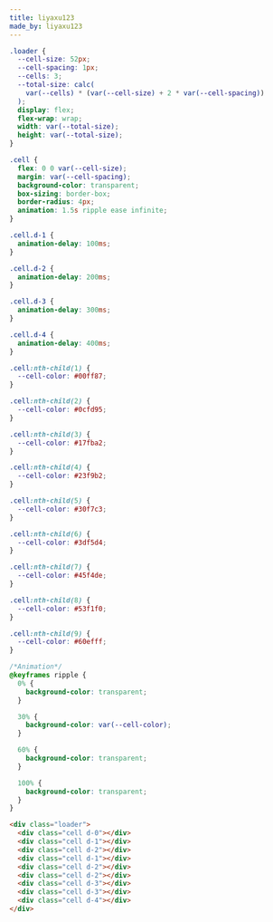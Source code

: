 ```yaml
---
title: liyaxu123
made_by: liyaxu123
---
```


```css
.loader {
  --cell-size: 52px;
  --cell-spacing: 1px;
  --cells: 3;
  --total-size: calc(
    var(--cells) * (var(--cell-size) + 2 * var(--cell-spacing))
  );
  display: flex;
  flex-wrap: wrap;
  width: var(--total-size);
  height: var(--total-size);
}

.cell {
  flex: 0 0 var(--cell-size);
  margin: var(--cell-spacing);
  background-color: transparent;
  box-sizing: border-box;
  border-radius: 4px;
  animation: 1.5s ripple ease infinite;
}

.cell.d-1 {
  animation-delay: 100ms;
}

.cell.d-2 {
  animation-delay: 200ms;
}

.cell.d-3 {
  animation-delay: 300ms;
}

.cell.d-4 {
  animation-delay: 400ms;
}

.cell:nth-child(1) {
  --cell-color: #00ff87;
}

.cell:nth-child(2) {
  --cell-color: #0cfd95;
}

.cell:nth-child(3) {
  --cell-color: #17fba2;
}

.cell:nth-child(4) {
  --cell-color: #23f9b2;
}

.cell:nth-child(5) {
  --cell-color: #30f7c3;
}

.cell:nth-child(6) {
  --cell-color: #3df5d4;
}

.cell:nth-child(7) {
  --cell-color: #45f4de;
}

.cell:nth-child(8) {
  --cell-color: #53f1f0;
}

.cell:nth-child(9) {
  --cell-color: #60efff;
}

/*Animation*/
@keyframes ripple {
  0% {
    background-color: transparent;
  }

  30% {
    background-color: var(--cell-color);
  }

  60% {
    background-color: transparent;
  }

  100% {
    background-color: transparent;
  }
}
```

```html
<div class="loader">
  <div class="cell d-0"></div>
  <div class="cell d-1"></div>
  <div class="cell d-2"></div>
  <div class="cell d-1"></div>
  <div class="cell d-2"></div>
  <div class="cell d-2"></div>
  <div class="cell d-3"></div>
  <div class="cell d-3"></div>
  <div class="cell d-4"></div>
</div>
```
